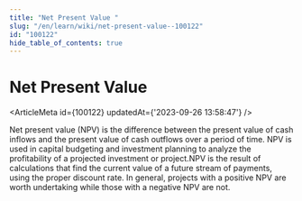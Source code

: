 ```yaml
---
title: "Net Present Value "
slug: "/en/learn/wiki/net-present-value--100122"
id: "100122"
hide_table_of_contents: true
---
```



# Net Present Value 

<ArticleMeta id={100122} updatedAt={'2023-09-26 13:58:47'} />
<div className='border-solid border-b border-t-0 my-4 border-[var(--ifm-color-gray-300)]' />

Net present value (NPV) is the difference between the present value of cash inflows and the present value of cash outflows over a period of time. NPV is used in capital budgeting and investment planning to analyze the profitability of a projected investment or project.NPV is the result of calculations that find the current value of a future stream of payments, using the proper discount rate. In general, projects with a positive NPV are worth undertaking while those with a negative NPV are not.
